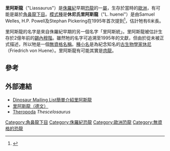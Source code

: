 '''里阿斯龍'''（"Liassaurus"）是[[侏羅紀|侏羅紀]]早期[[恐龍|恐龍]]的一[[屬|屬]]，生存於當時的[[歐洲|歐洲]]，有可能是屬於[[角鼻龍下目|角鼻龍下目]]。[[模式種|模式種]]是'''休尼氏里阿斯龍'''（"L. huenei"）是由Samuel Welles, H.P. Powell及Stephan Pickering在1995年首次提到<ref name=pickering1995>{{Cite book|author=Pickering, S.|year=1995|title=Jurassic Park: Unauthorized Jewish Fractals in Philopatry|publisher=A Fractal Scaling in Dinosaurology Project, 2nd revised printing, Capitola, California|pages=478 pp.}}</ref>，估計牠有6米長。

里阿斯龍的名字是來自侏羅紀早期的另一個名字「里阿斯統」。里阿斯龍被估計生存於2億年前的[[錫內穆階|錫內穆階]]。雖然牠的名字可追溯至1995年的文獻，但由於從未被正式描述，所以牠是一個[[無資格名稱|無資格名稱]]。[[種小名|種小名]]是為紀念知名的[[古生物學家|古生物學家]][[休尼|休尼]]（Friedrich von Huene）。里阿斯龍有可能其實是[[肉龍|肉龍]]。

==參考==
{{reflist}}

==外部連結==
* [http://dml.cmnh.org/1999Dec/msg00193.html Dinosaur Mailing List簡單介紹里阿斯龍] {{Wayback|url=http://dml.cmnh.org/1999Dec/msg00193.html |date=20210309141613 }}
* [https://web.archive.org/web/20041230193230/http://www.dinosaurier-web.de/images/dino_l/liassaurus.swf 里阿斯龍（德文）]
* [https://web.archive.org/web/20090728214354/http://www.thescelosaurus.com/theropoda.htm Theropoda] ''Thescelosaurus''  

{{dinosaur-stub}}
[[Category:角鼻龍下目|Category:角鼻龍下目]]
[[Category:侏羅紀恐龍|Category:侏羅紀恐龍]]
[[Category:歐洲恐龍|Category:歐洲恐龍]]
[[Category:無資格的恐龍|Category:無資格的恐龍]]